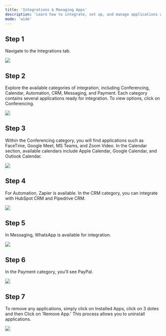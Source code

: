 ```yaml
---
title: 'Integrations & Managing Apps'
description: 'Learn how to integrate, set up, and manage applications within the platform with easy-to-follow steps.'
mode: 'wide'
---
```


## Step 1

Navigate to the Integrations tab.

<Frame><img src="/images/Integrations/1.webp" /></Frame>

## Step 2

Explore the available categories of integration, including Conferencing, Calendar, Automation, CRM, Messaging, and Payment. Each category contains several applications ready for integration. To view options, click on Conferencing.

<Frame><img src="/images/Integrations/2.webp" /></Frame>

## Step 3

Within the Conferencing category, you will find applications such as FaceTime, Google Meet, MS Teams, and Zoom Video. In the Calendar section, available calendars include Apple Calendar, Google Calendar, and Outlook Calendar.

<Frame><img src="/images/Integrations/3.webp" /></Frame>

## Step 4

For Automation, Zapier is available. In the CRM category, you can integrate with HubSpot CRM and Pipedrive CRM.

<Frame><img src="/images/Integrations/4.webp" /></Frame>

## Step 5

In Messaging, WhatsApp is available for integration.

<Frame><img src="/images/Integrations/5.webp" /></Frame>

## Step 6

In the Payment category, you'll see PayPal.

<Frame><img src="/images/Integrations/6.webp" /></Frame>

## Step 7
To remove any applications, simply click on Installed Apps, click on 3 dotes and then Click on 'Remove App.' This process allows you to uninstall applications.

<Frame><img src="/images/Integrations/7.webp" /></Frame>
